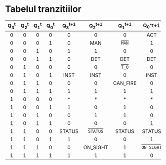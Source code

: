 # Tabelul tranzitiilor

| Q~3~^t^ | Q~2~^t^ | Q~1~^t^ | Q~0~^t^ | Q~3~^t+1^ | Q~2~^t+1^ | Q~1~^t+1^ | Q~0~^t+1 | Exits |
|:-------:|:-------:|:-------:|:-------:|:---------:|:---------:|:---------:|:--------:|:------|
| 0 | 0 | 0 | 0 | 0 | 0 | 0 | ACT | 0 |
| 0 | 0 | 0 | 1 | 0 | MAN | <code style="text-decoration:overline">MAN</code> | 1 | 0 |
| 0 | 0 | 1 | 0 | 1 | 1 | 0 | 0 | <code style="text-decoration:overline">FIRE</code> |
| 0 | 0 | 1 | 1 | 0 | DET | DET | DET | 0 |
| 0 | 1 | 0 | 0 | 0 | 0 | <code style="text-decoration:overline">T_O</code> | 0 | 0 |
| 0 | 1 | 0 | 1 | INST | INST | 0 | INST | 0 |
| 0 | 1 | 1 | 0 | 0 | 0 | CAN_FIRE | 0 | 0 |
| 0 | 1 | 1 | 1 | 1 | 1 | 1 | 1 | <code style="text-decoration:overline">DAT</code> |
| 1 | 0 | 0 | 0 | * | * | * | * | * |
| 1 | 0 | 0 | 1 | 1 | 0 | 1 | 0 | <code style="text-decoration:overline">DAT</code> |
| 1 | 0 | 1 | 0 | 0 | 1 | 1 | 0 | <code style="text-decoration:overline">LOG</code> |
| 1 | 0 | 1 | 1 | 0 | 0 | 0 | 1 | <code style="text-decoration:overline">LOG</code> |
| 1 | 1 | 0 | 0 | STATUS | <code style="text-decoration:overline">STATUS</code> | STATUS | STATUS | 0 |
| 1 | 1 | 0 | 1 | 1 | 0 | 0 | 1 | <code style="text-decoration:overline">RCV</code> | 
| 1 | 1 | 1 | 0 | 0 | ON_SIGHT | 1 | <code style="text-decoration:overline">ON_SIGHT</code> | 0 |
| 1 | 1 | 1 | 1 | 1 | 1 | 1 | 0 | <code style="text-decoration:overline">LOG</code> | 

